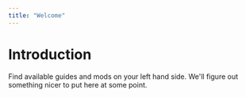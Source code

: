 ```yaml
---
title: "Welcome"
---
```


# Introduction

Find available guides and mods on your left hand side.
We'll figure out something nicer to put here at some point.
